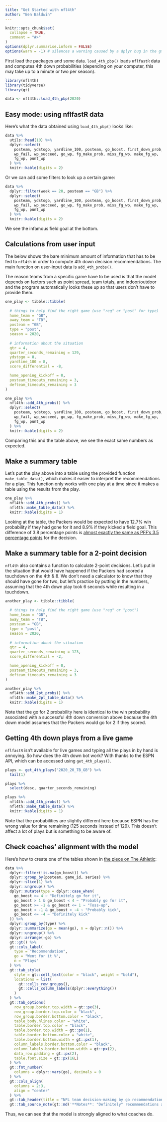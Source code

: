 ```yaml
---
title: "Get Started with nfl4th"
author: "Ben Baldwin"
---
```


```r
knitr::opts_chunk$set(
  collapse = TRUE,
  comment = "#>"
)
options(dplyr.summarise.inform = FALSE)
options(warn = -1) # silences a warning caused by a dplyr bug in the gt package
```

First load the packages and some data. `load_4th_pbp()` loads `nflfastR` data and computes 4th down probabilities (depending on your computer, this may take up to a minute or two per season).

```r
library(nfl4th)
library(tidyverse)
library(gt)

data <- nfl4th::load_4th_pbp(2020)
```

## Easy mode: using nflfastR data

Here's what the data obtained using `load_4th_pbp()` looks like: 

```r
data %>%
  utils::head(10) %>%
  dplyr::select(
    posteam, ydstogo, yardline_100, posteam, go_boost, first_down_prob, 
    wp_fail, wp_succeed, go_wp, fg_make_prob, miss_fg_wp, make_fg_wp, 
    fg_wp, punt_wp
  ) %>%
  knitr::kable(digits = 2)
```

Or we can add some filters to look up a certain game:

```r
data %>%
  dplyr::filter(week == 20, posteam == "GB") %>%
  dplyr::select(
    posteam, ydstogo, yardline_100, posteam, go_boost, first_down_prob, 
    wp_fail, wp_succeed, go_wp, fg_make_prob, miss_fg_wp, make_fg_wp, 
    fg_wp, punt_wp
  ) %>%
  knitr::kable(digits = 2)
```

We see the infamous field goal at the bottom.

## Calculations from user input

The below shows the bare minimum amount of information that has to be fed to `nfl4th` in order to compute 4th down decision recommendations. The main function on user-input data is `add_4th_probs()`.

The reason teams from a specific game have to be used is that the model depends on factors such as point spread, team totals, and indoor/outdoor and the program automatically looks these up so that users don't have to provide them.

```r
one_play <- tibble::tibble(
  
  # things to help find the right game (use "reg" or "post" for type)
  home_team = "GB",
  away_team = "TB",
  posteam = "GB",
  type = "post",
  season = 2020,
  
  # information about the situation
  qtr = 4,
  quarter_seconds_remaining = 129,
  ydstogo = 8,
  yardline_100 = 8,
  score_differential = -8,

  home_opening_kickoff = 0,
  posteam_timeouts_remaining = 3,
  defteam_timeouts_remaining = 3
)

one_play %>%
  nfl4th::add_4th_probs() %>%
  dplyr::select(
    posteam, ydstogo, yardline_100, posteam, go_boost, first_down_prob, 
    wp_fail, wp_succeed, go_wp, fg_make_prob, miss_fg_wp, make_fg_wp, 
    fg_wp, punt_wp
  ) %>%
  knitr::kable(digits = 2)
```

Comparing this and the table above, we see the exact same numbers as expected.

## Make a summary table

Let's put the play above into a table using the provided function `make_table_data()`, which makes it easier to interpret the recommendations for a play. This function only works with one play at a time since it makes a table using the results from the play.

```r
one_play %>%
  nfl4th::add_4th_probs() %>%
  nfl4th::make_table_data() %>%
  knitr::kable(digits = 1)
```

Looking at the table, the Packers would be expected to have 12.7% win probability if they had gone for it and 8.9% if they kicked a field goal. This difference of 3.8 percentage points is [almost exactly the same as PFF's 3.5 percentage points](https://twitter.com/benbbaldwin/status/1354239287299088384) for the decision.

## Make a summary table for a 2-point decision

`nfl4th` also contains a function to calculate 2-point decisions. Let's put in the situation that would have happened if the Packers had scored a touchdown on the 4th & 8. We don't need a calculator to know that they should have gone for two, but let's practice by putting in the numbers, assuming that the 4th down play took 6 seconds while resulting in a touchdown.

```r
another_play <- tibble::tibble(
  
  # things to help find the right game (use "reg" or "post")
  home_team = "GB",
  away_team = "TB",
  posteam = "GB",
  type = "post",
  season = 2020,
  
  # information about the situation
  qtr = 4,
  quarter_seconds_remaining = 123,
  score_differential = -2,

  home_opening_kickoff = 0,
  posteam_timeouts_remaining = 3,
  defteam_timeouts_remaining = 3
)

another_play %>%
  nfl4th::add_2pt_probs() %>%
  nfl4th::make_2pt_table_data() %>%
  knitr::kable(digits = 1)
```

Note that the go for 2 probability here is identical to the win probability associated with a successful 4th down conversion above because the 4th down model assumes that the Packers would go for 2 if they scored.

## Getting 4th down plays from a live game

`nflfastR` isn't available for live games and typing all the plays in by hand is annoying. So how does the 4th down bot work? With thanks to the ESPN API, which can be accessed using `get_4th_plays()`.

```r
plays <- get_4th_plays("2020_20_TB_GB") %>%
  tail(1)

plays %>% 
  select(desc, quarter_seconds_remaining)

plays %>% 
  nfl4th::add_4th_probs() %>%
  nfl4th::make_table_data() %>%
  knitr::kable(digits = 1)
```

Note that the probabilities are slightly different here because ESPN has the wrong value for time remaining (125 seconds instead of 129). This doesn't affect a lot of plays but is something to be aware of.

## Check coaches' alignment with the model

Here's how to create one of the tables shown in [the piece on The Athletic](https://theathletic.com/2144214/2020/10/28/nfl-fourth-down-decisions-the-math-behind-the-leagues-new-aggressiveness/):

```r
data %>%
  dplyr::filter(!is.na(go_boost)) %>%
  dplyr::group_by(posteam, game_id, series) %>%
  dplyr::slice(1) %>%
  dplyr::ungroup() %>%
  dplyr::mutate(type = dplyr::case_when(
    go_boost >= 4 ~ "Definitely go for it",
    go_boost > 1 & go_boost < 4 ~ "Probably go for it",
    go_boost >= -1 & go_boost <= 1 ~ "Toss-up",
    go_boost < -1 & go_boost > -4 ~ "Probably kick",
    go_boost <= -4 ~ "Definitely kick"
  )) %>%
  dplyr::group_by(type) %>%
  dplyr::summarize(go = mean(go), n = dplyr::n()) %>%
  dplyr::ungroup() %>%
  dplyr::arrange(-go) %>%
  gt::gt() %>%
  gt::cols_label(
    type = "Recommendation",
    go = "Went for it %",
    n = "Plays"
  ) %>%
  gt::tab_style(
    style = gt::cell_text(color = "black", weight = "bold"),
    locations = list(
      gt::cells_row_groups(),
      gt::cells_column_labels(dplyr::everything())
    )
  ) %>% 
  gt::tab_options(
    row_group.border.top.width = gt::px(3),
    row_group.border.top.color = "black",
    row_group.border.bottom.color = "black",
    table_body.hlines.color = "white",
    table.border.top.color = "black",
    table.border.top.width = gt::px(1),
    table.border.bottom.color = "white",
    table.border.bottom.width = gt::px(1),
    column_labels.border.bottom.color = "black",
    column_labels.border.bottom.width = gt::px(2),
    data_row.padding = gt::px(2),
    table.font.size = gt::px(16L)
  ) %>%
  gt::fmt_number(
    columns = dplyr::vars(go), decimals = 0
  ) %>%
  gt::cols_align(
    columns = 2:3,
    align = "center"
  ) %>% 
  gt::tab_header(title = "NFL team decision-making by go recommendation, 2020") %>%
  gt::tab_source_note(gt::md('**Notes**: "Definitely" recommendations are greater than 4 percentage point advantage,<br> "probably" 1-4 percentage points'))

```

Thus, we can see that the model is strongly aligned to what coaches do.
